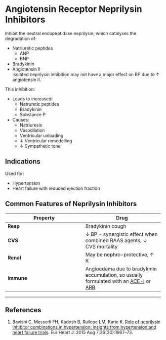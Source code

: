 # Angiotensin Receptor Neprilysin Inhibitors


Inhibit the neutral endopeptidase neprilysin, which catalyses the degradation of:

* Natriuretic peptides
	* ANP
	* BNP
* Bradykinin
* Angiotensin II\
Isolated neprilysin inhibition may not have a major effect on BP due to ↑ angiotensin II. 


This inhibition:

* Leads to increased:
	* Natruretic peptides
	* Bradykinin
	* Substance P
* Causes:
	* Natriuresis
	* Vasodilation
	* Ventricular unloading
	* ↓ Ventricular remodelling
	* ↓ Sympathetic tone


## Indications

Used for:

* Hypertension
* Heart failure with reduced ejection fraction

## Common Features of Neprilysin Inhibitors


|Property|Drug
|--|--|
|**Resp**|Bradykinin cough
|**CVS**|↓ BP - synergistic effect when combined RAAS agents, ↓  CVS mortality
|**Renal**|May be nephro-protective, ↑ K
|**Immune**|Angioedema due to bradykinin accumulation, so usually formulated with an [ACE-I](/ace_inhibitors.md) or [ARB](/angiotensin_receptor_blockers.md)


---
## References

1. Bavishi C, Messerli FH, Kadosh B, Ruilope LM, Kario K. [Role of neprilysin inhibitor combinations in hypertension: insights from hypertension and heart failure trials](https://academic.oup.com/eurheartj/article/36/30/1967/2398101). Eur Heart J. 2015 Aug 7;36(30):1967–73. 
